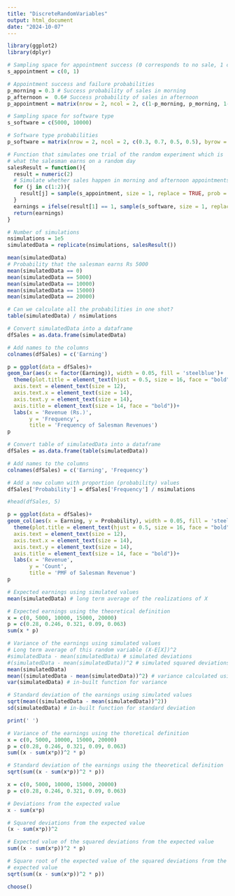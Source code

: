```yaml
---
title: "DiscreteRandomVariables"
output: html_document
date: "2024-10-07"
---
```


```r
library(ggplot2)
library(dplyr)
```

```r
# Sampling space for appointment success (0 corresponds to no sale, 1 corresponds to a sale)
s_appointment = c(0, 1)

# Appointment success and failure probabilities
p_morning = 0.3 # Success probability of sales in morning
p_afternoon =  0.6# Success probability of sales in afternoon
p_appointment = matrix(nrow = 2, ncol = 2, c(1-p_morning, p_morning, 1-p_afternoon, p_afternoon), byrow = TRUE)

# Sampling space for software type
s_software = c(5000, 10000)

# Software type probabilities
p_software = matrix(nrow = 2, ncol = 2, c(0.3, 0.7, 0.5, 0.5), byrow = TRUE)

# Function that simulates one trial of the random experiment which is
# what the salesman earns on a random day
salesResult = function(){
  result = numeric(2)
  # Simulate whether sales happen in morning and afternoon appointments
  for (j in c(1:2)){
    result[j] = sample(s_appointment, size = 1, replace = TRUE, prob = p_appointment[j, ])
  }
  earnings = ifelse(result[1] == 1, sample(s_software, size = 1, replace = TRUE, prob = p_software[1, ]), 0) + ifelse(result[2] == 1, sample(s_software, size = 1, replace = TRUE, prob = p_software[2, ]), 0)
  return(earnings)
}

# Number of simulations
nsimulations = 1e5
simulatedData = replicate(nsimulations, salesResult())

mean(simulatedData)
# Probability that the salesman earns Rs 5000
mean(simulatedData == 0)
mean(simulatedData == 5000)
mean(simulatedData == 10000)
mean(simulatedData == 15000)
mean(simulatedData == 20000)

# Can we calculate all the probabilities in one shot?
table(simulatedData) / nsimulations
```
```r
# Convert simulatedData into a dataframe
dfSales = as.data.frame(simulatedData)

# Add names to the columns
colnames(dfSales) = c('Earning')

p = ggplot(data = dfSales)+
geom_bar(aes(x = factor(Earning)), width = 0.05, fill = 'steelblue')+
  theme(plot.title = element_text(hjust = 0.5, size = 16, face = "bold"),
  axis.text = element_text(size = 12),
  axis.text.x = element_text(size = 14),
  axis.text.y = element_text(size = 14),
  axis.title = element_text(size = 14, face = "bold"))+
  labs(x = 'Revenue (Rs.)',
       y = 'Frequency',
       title = 'Frequency of Salesman Revenues')
p
```
```r
# Convert table of simulatedData into a dataframe
dfSales = as.data.frame(table(simulatedData))

# Add names to the columns
colnames(dfSales) = c('Earning', 'Frequency')

# Add a new column with proportion (probability) values
dfSales['Probability'] = dfSales['Frequency'] / nsimulations

#head(dfSales, 5)

p = ggplot(data = dfSales)+
geom_col(aes(x = Earning, y = Probability), width = 0.05, fill = 'steelblue')+
  theme(plot.title = element_text(hjust = 0.5, size = 16, face = "bold"),
  axis.text = element_text(size = 12),
  axis.text.x = element_text(size = 14),
  axis.text.y = element_text(size = 14),
  axis.title = element_text(size = 14, face = "bold"))+
  labs(x = 'Revenue',
       y = 'Count',
       title = 'PMF of Salesman Revenue')
p
```
```r
# Expected earnings using simulated values
mean(simulatedData) # long term average of the realizations of X

# Expected earnings using the theoretical definition
x = c(0, 5000, 10000, 15000, 20000)
p = c(0.28, 0.246, 0.321, 0.09, 0.063)
sum(x * p)
```

```r
# Variance of the earnings using simulated values
# Long term average of this random variable (X-E[X])^2
#simulatedData - mean(simulatedData) # simulated deviations
#(simulatedData - mean(simulatedData))^2 # simulated squared deviations
mean(simulatedData)
mean((simulatedData - mean(simulatedData))^2) # variance calculated using simulation
var(simulatedData) # in-built function for variance

# Standard deviation of the earnings using simulated values
sqrt(mean((simulatedData - mean(simulatedData))^2))
sd(simulatedData) # in-built function for standard deviation

print(' ')

# Variance of the earnings using the thoretical definition
x = c(0, 5000, 10000, 15000, 20000)
p = c(0.28, 0.246, 0.321, 0.09, 0.063)
sum((x - sum(x*p))^2 * p)

# Standard deviation of the earnings using the theoretical definition
sqrt(sum((x - sum(x*p))^2 * p))
```
```r
x = c(0, 5000, 10000, 15000, 20000)
p = c(0.28, 0.246, 0.321, 0.09, 0.063)

# Deviations from the expected value
x - sum(x*p)

# Squared deviations from the expected value
(x - sum(x*p))^2

# Expected value of the squared deviations from the expected value
sum((x - sum(x*p))^2 * p)

# Square root of the expected value of the squared deviations from the
# expected value
sqrt(sum((x - sum(x*p))^2 * p))
```
```r
choose()
```

